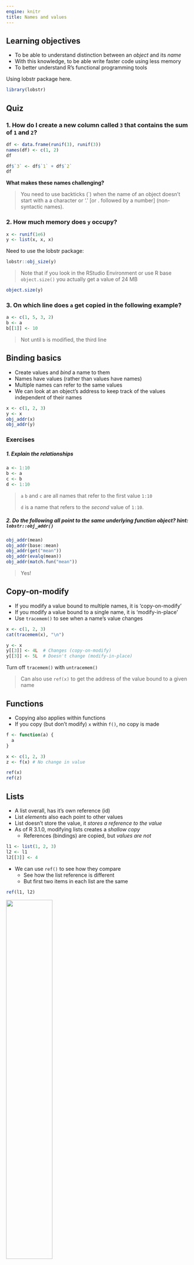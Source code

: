 ```yaml
---
engine: knitr
title: Names and values
---
```


## Learning objectives

- To be able to understand distinction between an *object* and its *name*
- With this knowledge, to be able write faster code using less memory
- To better understand R's functional programming tools

Using lobstr package here.
```r
library(lobstr)
```


## Quiz

### 1. How do I create a new column called `3` that contains the sum of `1` and `2`?

```r
df <- data.frame(runif(3), runif(3))
names(df) <- c(1, 2)
df
```

```r
df$`3` <- df$`1` + df$`2`
df
```

**What makes these names challenging?**

> You need to use backticks (`) when the name of an object doesn't start with a 
> a character or '.' [or . followed by a number] (non-syntactic names).

### 2. How much memory does `y` occupy?

```r
x <- runif(1e6)
y <- list(x, x, x)
```

Need to use the lobstr package:
```r
lobstr::obj_size(y)
```

> Note that if you look in the RStudio Environment or use R base `object.size()`
> you actually get a value of 24 MB

```r
object.size(y)
```

### 3. On which line does `a` get copied in the following example?
```r
a <- c(1, 5, 3, 2)
b <- a
b[[1]] <- 10
```

> Not until `b` is modified, the third line

## Binding basics

- Create values and *bind* a name to them
- Names have values (rather than values have names)
- Multiple names can refer to the same values
- We can look at an object's address to keep track of the values independent of their names

```r
x <- c(1, 2, 3)
y <- x
obj_addr(x)
obj_addr(y)
```


### Exercises

##### 1. Explain the relationships
```r
a <- 1:10
b <- a
c <- b
d <- 1:10
```

> `a` `b` and `c` are all names that refer to the first value `1:10`
> 
> `d` is a name that refers to the *second* value of `1:10`.


##### 2. Do the following all point to the same underlying function object? hint: `lobstr::obj_addr()`
```r
obj_addr(mean)
obj_addr(base::mean)
obj_addr(get("mean"))
obj_addr(evalq(mean))
obj_addr(match.fun("mean"))
```

> Yes!

## Copy-on-modify

- If you modify a value bound to multiple names, it is 'copy-on-modify'
- If you modify a value bound to a single name, it is 'modify-in-place'
- Use `tracemem()` to see when a name's value changes

```r
x <- c(1, 2, 3)
cat(tracemem(x), "\n")
```

```r
y <- x
y[[3]] <- 4L  # Changes (copy-on-modify)
y[[3]] <- 5L  # Doesn't change (modify-in-place)
```

Turn off `tracemem()` with `untracemem()`

> Can also use `ref(x)` to get the address of the value bound to a given name


## Functions

- Copying also applies within functions
- If you copy (but don't modify) `x` within `f()`, no copy is made

```r
f <- function(a) {
  a
}

x <- c(1, 2, 3)
z <- f(x) # No change in value

ref(x)
ref(z)
```

<!-- ![](images/02-trace.png) -->

## Lists

- A list overall, has it's own reference (id)
- List *elements* also each point to other values
- List doesn't store the value, it *stores a reference to the value*
- As of R 3.1.0, modifying lists creates a *shallow copy*
    - References (bindings) are copied, but *values are not*

```r
l1 <- list(1, 2, 3)
l2 <- l1
l2[[3]] <- 4
```

- We can use `ref()` to see how they compare
  - See how the list reference is different
  - But first two items in each list are the same

```r
ref(l1, l2)
```

![](images/02-l-modify-2.png){width=50%}

## Data Frames

- Data frames are lists of vectors
- So copying and modifying a column *only affects that column*
- **BUT** if you modify a *row*, every column must be copied

```r
d1 <- data.frame(x = c(1, 5, 6), y = c(2, 4, 3))
d2 <- d1
d3 <- d1
```

Only the modified column changes
```r
d2[, 2] <- d2[, 2] * 2
ref(d1, d2)
```

All columns change
```r
d3[1, ] <- d3[1, ] * 3
ref(d1, d3)
```

## Character vectors

- R has a **global string pool**
- Elements of character vectors point to unique strings in the pool

```r
x <- c("a", "a", "abc", "d")
```

![](images/02-character-2.png)

## Exercises

##### 1. Why is `tracemem(1:10)` not useful?

> Because it tries to trace a value that is not bound to a name

##### 2. Why are there two copies?
```r
x <- c(1L, 2L, 3L)
tracemem(x)
x[[3]] <- 4
```

> Because we convert an *integer* vector (using 1L, etc.) to a *double* vector (using just 4)- 

##### 3. What is the relationships among these objects?

```r
a <- 1:10      
b <- list(a, a)
c <- list(b, a, 1:10) # 
```

a <- obj 1    
b <- obj 1, obj 1    
c <- b(obj 1, obj 1), obj 1, 1:10    

```r
ref(c)
```


##### 4. What happens here?
```r
x <- list(1:10)
x[[2]] <- x
```

- `x` is a list
- `x[[2]] <- x` creates a new list, which in turn contains a reference to the 
  original list
- `x` is no longer bound to `list(1:10)`

```r
ref(x)
```

![](images/02-copy_on_modify_fig2.png){width=50%}

## Object Size

- Use `lobstr::obj_size()` 
- Lists may be smaller than expected because of referencing the same value
- Strings may be smaller than expected because using global string pool
- Difficult to predict how big something will be
  - Can only add sizes together if they share no references in common

### Alternative Representation
- As of R 3.5.0 - ALTREP
- Represent some vectors compactly
    - e.g., 1:1000 - not 10,000 values, just 1 and 1,000

### Exercises

##### 1. Why are the sizes so different?

```r
y <- rep(list(runif(1e4)), 100)

object.size(y) # ~8000 kB
obj_size(y)    # ~80   kB
```

> From `?object.size()`: 
> 
> "This function merely provides a rough indication: it should be reasonably accurate for atomic vectors, but **does not detect if elements of a list are shared**, for example.

##### 2. Why is the size misleading?

```r
funs <- list(mean, sd, var)
obj_size(funs)
```

> Because they reference functions from base and stats, which are always available.
> Why bother looking at the size? What use is that?

##### 3. Predict the sizes

```r
a <- runif(1e6) # 8 MB
obj_size(a)
```


```r
b <- list(a, a)
```

- There is one value ~8MB
- `a` and `b[[1]]` and `b[[2]]` all point to the same value.

```r
obj_size(b)
obj_size(a, b)
```


```r
b[[1]][[1]] <- 10
```
- Now there are two values ~8MB each (16MB total)
- `a` and `b[[2]]` point to the same value (8MB)
- `b[[1]]` is new (8MB) because the first element (`b[[1]][[1]]`) has been changed

```r
obj_size(b)     # 16 MB (two values, two element references)
obj_size(a, b)  # 16 MB (a & b[[2]] point to the same value)
```


```r
b[[2]][[1]] <- 10
```
- Finally, now there are three values ~8MB each (24MB total)
- Although `b[[1]]` and `b[[2]]` have the same contents, 
  they are not references to the same object.

```r
obj_size(b)
obj_size(a, b)
```


## Modify-in-place

- Modifying usually creates a copy except for
    - Objects with a single binding (performance optimization)
    - Environments (special)

### Objects with a single binding

- Hard to know if copy will occur
- If you have 2+ bindings and remove them, R can't follow how many are removed (so will always think there are more than one)
- May make a copy even if there's only one binding left
- Using a function makes a reference to it **unless it's a function based on C**
- Best to use `tracemem()` to check rather than guess.


#### Example - lists vs. data frames in for loop

**Setup**  

Create the data to modify
```r
x <- data.frame(matrix(runif(5 * 1e4), ncol = 5))
medians <- vapply(x, median, numeric(1))
```


**Data frame - Copied every time!**
```r
cat(tracemem(x), "\n")
for (i in seq_along(medians)) {
  x[[i]] <- x[[i]] - medians[[i]]
}
untracemem(x)
```

**List (uses internal C code) - Copied once!**
```r
y <- as.list(x)

cat(tracemem(y), "\n")
for (i in seq_along(medians)) {
  y[[i]] <- y[[i]] - medians[[i]]
}
untracemem(y)
```

#### Benchmark this (Exercise #2)

**First wrap in a function**
```r
med <- function(d, medians) {
  for (i in seq_along(medians)) {
    d[[i]] <- d[[i]] - medians[[i]]
  }
}
```

**Try with 5 columns**
```r
x <- data.frame(matrix(runif(5 * 1e4), ncol = 5))
medians <- vapply(x, median, numeric(1))
y <- as.list(x)

bench::mark(
  "data.frame" = med(x, medians),
  "list" = med(y, medians)
)
```

**Try with 20 columns**
```r
x <- data.frame(matrix(runif(5 * 1e4), ncol = 20))
medians <- vapply(x, median, numeric(1))
y <- as.list(x)

bench::mark(
  "data.frame" = med(x, medians),
  "list" = med(y, medians)
)
```

**WOW!**


### Environmments
- Always modified in place (**reference semantics**)
- Interesting because if you modify the environment, all existing bindings have the same reference
- If two names point to the same environment, and you update one, you update both!

```r
e1 <- rlang::env(a = 1, b = 2, c = 3)
e2 <- e1
e1$c <- 4
e2$c
```

- This means that environments can contain themselves (!)

### Exercises

##### 1. Why isn't this circular?
```r
x <- list()
x[[1]] <- x
```

> Because the binding to the list() object moves from `x` in the first line to `x[[1]]` in the second.

##### 2. (see "Objects with a single binding")

##### 3. What happens if you attempt to use tracemem() on an environment?

```r
#| error: true
e1 <- rlang::env(a = 1, b = 2, c = 3)
tracemem(e1)
```

> Because environments always modified in place, there's no point in tracing them


## Unbinding and the garbage collector

- If you delete the 'name' bound to an object, the object still exists
- R runs a "garbage collector" (GC) to remove these objects when it needs more memory
- "Looking from the outside, it’s basically impossible to predict when the GC will run. In fact, you shouldn’t even try."
- If you want to know when it runs, use `gcinfo(TRUE)` to get a message printed
- You can force GC with `gc()` but you never need to to use more memory *within* R
- Only reason to do so is to free memory for other system software, or, to get the
message printed about how much memory is being used

```r
gc()
mem_used()
```

- These numbers will **not** be what you OS tells you because, 
  1. It includes objects created by R, but not R interpreter
  2. R and OS are lazy and don't reclaim/release memory until it's needed
  3. R counts memory from objects, but there are gaps due to those that are deleted -> 
  *memory fragmentation* [less memory actually available they you might think]
